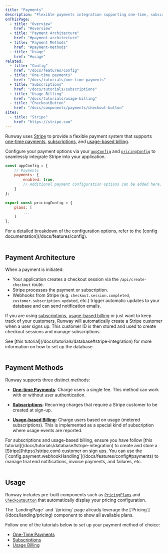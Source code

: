 ```yaml
---
title: "Payments"
description: "Flexible payments integration supporting one-time, subscription, and usage-based billing."
onThisPage:
  - title: "Overview"
    href: "#overview"
  - title: "Payment Architecture"
    href: "#payment-architecture"
  - title: "Payment Methods"
    href: "#payment-methods"
  - title: "Usage"
    href: "#usage"
related:
  - title: "Config"
    href: "/docs/features/config"
  - title: "One-time payments"
    href: "/docs/tutorials/one-time-payments"
  - title: "Subscriptions"
    href: "/docs/tutorials/subscriptions"
  - title: "Usage Billing"
    href: "/docs/tutorials/usage-billing"
  - title: "CheckoutButton"
    href: "/docs/components/payments/checkout-button"
sites:
  - title: "Stripe"
    href: "https://stripe.com"
---
```


<div id="overview" />

Runway uses [Stripe](https://stripe.com) to provide a flexible payment system that supports [one-time payments](/docs/tutorials/one-time-payments),
[subscriptions](/docs/tutorials/subscriptions), and [usage-based billing](/docs/tutorials/usage-billing).

Configure your payment options via your [`appConfig`](/docs/features/config) and [`pricingConfig`](/docs/features/config#payments) to
seamlessly integrate Stripe into your application.

```config.js
const appConfig = {
    // Payments
    payments: {
        enabled: true,
        // Additional payment configuration options can be added here.
    }
};

export const pricingConfig = {
    plans: [
        ...
    ]
};
```

<Tip>
    For a detailed breakdown of the configuration options, refer to the [config documentation](/docs/features/config).
</Tip>

<br />
<br />
<div id="payment-architecture" />

## Payment Architecture

When a payment is initiated:
- Your application creates a checkout session via the `/api/create-checkout` route.
- Stripe processes the payment or subscription.
- Webhooks from Stripe (e.g. `checkout.session.completed`, `customer.subscription.updated`, etc.) trigger automatic updates to your database and can send notification emails.

If you are using [subscriptions](/docs/tutorials/subscriptions), [usage-based billing](/docs/tutorials/usage-billing) or just want to keep track of your customers,
Runway will automatically create a Stripe customer when a user signs up. This customer ID is then stored and used to create checkout sessions and manage subscriptions.

<Callout>
    See [this tutorial](/docs/tutorials/database#stripe-integration) for more information on how to set up the database.
</Callout>



<br />
<br />
<div id="payment-methods" />

## Payment Methods

Runway supports three distinct methods:

- [**One-time Payments**](/docs/tutorials/one-time-payments):
Charge users a single fee. This method can work with or without user authentication.

- [**Subscriptions**](/docs/tutorials/subscriptions):
Recurring charges that require a Stripe customer to be created at sign-up.

- [**Usage-based Billing**](/docs/tutorials/usage-billing):
Charge users based on usage (metered subscriptions). This is implemented as a special kind of subscription where usage events are reported.

<Caution>
    For subscriptions and usage-based billing, ensure you have follow [this tutorial](/docs/tutorials/database#stripe-integration)
    to create and store a [Stripe](https://stripe.com) customer on sign ups.
</Caution>
<Info>
    You can use the [`config.payment.webhookHandling`](/docs/features/config#payments) to manage trial end notifications,
    invoice payments, and failures, etc.
</Info>

<br />
<br />
<div id="usage" />

## Usage

Runway includes pre-built components such as [`PricingPlans`](/docs/components/payments/pricing-plans) and [`CheckoutButton`](/docs/components/payments/checkout-button) that automatically display your pricing configuration.

<Tip>
    The `LandingPage` and `/pricing` page already leverage the [`Pricing`](/docs/landing/pricing) component to show all available plans.
</Tip>

Follow one of the tutorials below to set up your payment method of choice:
- [One-Time Payments](/docs/tutorials/one-time-payments)
- [Subscriptions](/docs/tutorials/subscriptions)
- [Usage Billing](/docs/tutorials/usage-billing)

